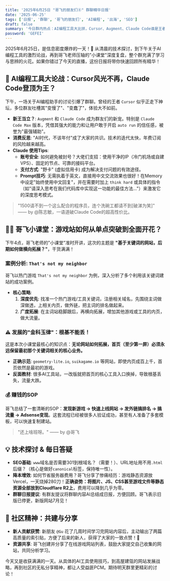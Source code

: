 ```yaml
---
title: '2025年6月25日 "哥飞的朋友们⑧" 群聊精华日报'
date: '2025-06-25'
tags: ['日报', '群聊', '哥飞的朋友们', 'AI编程', '出海', 'SEO']
draft: false
summary: '今日群内热点：AI编程工具大比拼，Cursor、Augment、Claude Code谁是王者？哥飞小课堂开讲，揭秘游戏站从0到1再到N的增长秘籍。'
password: 'GEFEI'
---
```



2025年6月25日，是信息密度爆炸的一天！🤯 从清晨的技术探讨，到下午关于AI编程工具的激烈论战，再到哥飞老师压轴的"小课堂"深度复盘，整个群充满了学习与思辨的火花。如果你错过了今天的直播，这份日报将带你快速回顾所有精华！

## 🤖 AI编程工具大论战：Cursor风光不再，Claude Code登顶为王？

下午，一场关于AI编程助手的讨论引爆了群聊。曾经的王者 `Cursor` 似乎正走下神坛，多位群友吐槽其"变慢了"、"变蠢了"，体验大不如前。

- **新王当立？**: `Augment` 和 `Claude Code` 成为群友们的新宠。特别是 `Claude Code Max` 版本，凭借其强大的能力和让用户敢于开启 `auto run` 的信任感，被誉为"最强辅助"。
- **消费反思**: "AI时代，不该年付"成了大家的共识。技术的迭代太快，年费订阅的风险越来越高。
- **Claude 使用Tips**:
    - **账号安全**: 如何避免被封号？大佬们支招：使用干净的IP（冷门机场或自建VPS）、固定的节点、可靠的接码平台。
    - **支付方式**: "野卡" (虚拟信用卡) 成为解决支付问题的有效途径。
    - **Prompt技巧**: 无需执着于英文，直接用中文交流效果也很好！在Memory中设定"始终使用中文回复"，并在需要时加上 `think hard` 或具体的指令（如"请深入思考在我们代码库中实现这一功能的最佳方法..."）来激发它的深度思考模式。

> "1500请不到一个这么配合的程序员，连个洗碗工都请不到[破涕为笑]" —— by @陈志敏，一语道破Claude Code的超高性价比。

## 👨‍🏫 哥飞小课堂：游戏站如何从单点突破到全面开花？

下午4点，哥飞老师的"小课堂"准时开讲，这次的主题是 **"基于关键词的网站，后期如何做横向拓展？"**，干货满满！

### 案例分析: `That's not my neighbor`

哥飞以热门游戏 `That's not my neighbor` 为例，深入分析了多个利用该关键词建站的成功案例。

- **核心策略**:
    1.  **深度优先**: 找准一个热门游戏/工具关键词，注册相关域名，先围绕主词做深做透，上相关内页，做外链，把主词的排名做起来。
    2.  **广度拓展**: 在主词站稳脚跟后，再横向拓展，增加其他游戏或工具的内页，做大流量。

### ⚠️ **发展的"金科玉律"：根基不能丢！**

这是本次小课堂最核心的知识点：**无论网站如何拓展，首页（至少第一屏）必须永远保留最初那个关键词相关的核心业务。**

-   **正确示范**: `geometry-lite.io`, `suikagame.io` 等网站，即使内页成百上千，首页依然是最初的游戏。
-   **反面教材**: 很多AI工具站，一改版就把首页的核心工具入口换掉，导致根基丢失，流量大跌。

### 💰 **赚钱的SOP**

哥飞总结了一套清晰的SOP：**发现新游戏 -> 快速上线网站 -> 发外链搞排名 -> 搞流量 -> Adsense变现**。这套流程已经被很多人验证成功，甚至有人准备了多套模板，可以快速复制建站。

> "还上啥班呀。" —— by @哥飞

## 💡 技术探讨 & 每日答疑

- **SEO基础**: `www`域名是否需要301到根域名？（需要！）、URL地址用不用`.html`后缀？（核心是做好`canonical`标签，保持唯一性）。
- **降本增效**: 如何节省服务器费用？哥飞分享了惨痛经历：游戏静态资源放Vercel，一天烧掉280刀！**正确姿势：将图片、JS、CSS甚至游戏文件等静态资源全部放到Cloudflare R2上**，费用可以降到几乎为零。
- **群聊日报提议**: 有群友提议将群聊内容AI总结成日报，方便回顾。哥飞表示旧版已停更，新版网站7月见！

## 🌟 社区精神：共建与分享

-   **新人贡献获赞**: 新朋友 `@Gu` 花了几周时间学习完网站内容后，主动输出了两篇高质量的索引贴，方便了后来的新人，获得了大家的一致点赞！🙌
-   **资源共享**: 哥飞创建并分享了在线游戏网站列表，鼓励大家提交自己收集的网站，共同分析学习。

今天又是收获满满的一天。从具体的AI工具使用技巧，到高屋建瓴的网站发展战略，再到社区的无私分享精神，都让人受益匪PCM。期待明天群里更精彩的讨论！ 